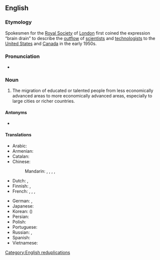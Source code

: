 ==English==
{{wikipedia}}

===Etymology===
Spokesmen for the [[w:Royal Society|Royal Society]] of [[London]] first coined the expression “brain drain” to describe the [[outflow]] of [[scientist]]s and [[technologist]]s to the [[United States]] and [[Canada]] in the early 1950s.

===Pronunciation===
* {{enPR|brānʹ-drān}}

===Noun===
{{en-noun}}

# The migration of educated or talented people from less economically advanced areas to more economically advanced areas, especially to large cities or richer countries.

====Antonyms====
* {{l|en|brain gain}}

====Translations====
{{trans-top|emigration of educated people}}
* Arabic: {{t|ar|هجرة الأدمغة}}
* Armenian: {{t|hy|ուղեղների արտահոսք|sc=Armn}}
* Catalan: {{t|ca|fuga de cervells|f}}
* Chinese:
*: Mandarin: {{t+|cmn|人才外流|tr=réncái wàiliú|sc=Hani}}, {{t+|cmn|才外流|tr=cáiwàiliú|sc=Hani}}, {{t|cmn|頭腦流出|sc=Hani}}, {{t|cmn|头脑流出|tr=tóunǎo liúchū|sc=Hani}}, {{t|cmn|精英流逝|tr=jīngyīng liúshì|sc=Hani}}
* Dutch: {{t+|nl|braindrain|m}}, {{t|nl|hersenvlucht}}
* Finnish: {{t+|fi|aivovuoto}}, {{t|fi|aivovienti}}
* French: {{t|fr|fuite des cerveaux|f}}, {{t|fr|exode des cerveaux|m}} {{qualifier|Quebec}}, {{t|fr|drainage des cerveaux|m}}, {{t|fr|exode des compétences|m}}
{{trans-mid}}
* German: {{t+|de|Braindrain|m}}, {{t|de|Gehirn-Abfluss|m}}
* Japanese: {{t|ja|頭脳流出|tr=ずのうりゅうしゅつ, zunō ryūshutsu}}
* Korean: {{t|ko|두뇌유출|tr=dunoe yuchul|sc=Hang}} ({{t|ko|頭腦流出|sc=Hani}})
* Persian: {{t|fa|فرار مغزها|tr=farâr-e mağz-hâ|sc=fa-Arab}}
* Polish: {{t|pl|drenaż mózgów|m}}
* Portuguese: {{t|pt|fuga de cérebros|f}}
* Russian: {{t+|ru|уте́чка мозго́в|f}}, {{t|ru|уте́чка умо́в|f}}
* Spanish: {{t|es|fuga de cerebros|f}}
* Vietnamese: {{t|vi|chảy máu chất xám}}
{{trans-bottom}}

[[Category:English reduplications]]